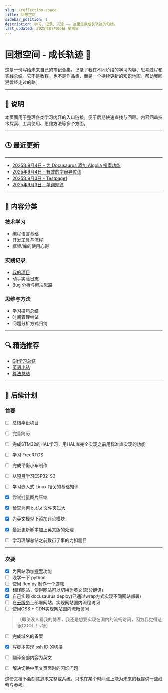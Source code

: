 ```yaml
---
slug: /reflection-space
title: 回想空间
sidebar_position: 1
description: 学习、记录、沉淀 —— 这里是我成长轨迹的归档。
last_updated: 2025年07月06日 星期日
---
```


# 回想空间 - 成长轨迹 🧭

这是一份写给未来自己的笔记合集，记录了我在不同阶段的学习内容、思考过程和实践总结。它不是教程，也不是作品集，而是一个持续更新的知识地图，帮助我回溯曾经走过的路。

---

## 📌 说明

本页面用于整理各类学习内容的入口链接，便于后期快速查找与回顾。内容涵盖技术探索、工具使用、思维方法等多个方面。

---

## 🕒 最近更新

---
- [2025年9月4日 - 为 Docusaurus 添加 Algolia 搜索功能](/blog/Algolia)
- [2025年9月4日 - 有效的字母异位词](/blog/LeetCode242)
- [2025年9月3日 - Testpage1](/docs/mydoc/testpage1)
- [2025年9月3日 - 单词规律](/blog/LeetCode290)
---


## 📁 内容分类

### 技术学习

- 编程语言基础
- 开发工具与流程
- 框架/库的使用心得

### 实践记录

- [我的项目](/docs/category/我的项目)
- 动手实验日志
- Bug 分析与解决思路

### 思维与方法

- 学习技巧总结
- 时间管理尝试
- 问题分析方式归纳

---

## 🔍 精选推荐

- [Git学习总结](/blog/LearnGit)
- [英语小结](/blog/LearnEng)
- [算法总结](/blog/Algorithm)

---

## 📁 后续计划

### 首要
- [ ] 总结毕设项目
- [ ] 完善简历
- [ ] 完成STM32的HAL学习，用HAL库完全实现之前用标准库实现的功能
- [ ] 学习 FreeRTOS
- [ ] 完成平衡小车制作
- [ ] 从[项目](https://github.com/78/xiaozhi-esp32 "小智")学习ESP32-S3
- [ ] 学习嵌入式 Linux 相关的基础知识
- [X] 尝试批量图片压缩
- [X] 检查为何 `build` 文件夹过大
- [X] 为英文模型下添加评论模块
- [X] 最近更新脚本加上英文版的处理
- [ ] 学习理解总结之前敷衍了事的力扣题目


---
### 次要
- [X] 为网站添加[搜索](https://www.alanwang.site/posts/blog-guides/docusaurus-search "参考")功能
- [ ] 浅学一下 python 
- [ ] 使用 Ren'py 制作一个游戏
- [X] 翻译网站，使得网站可以切换为英文(部分翻译)
- [X] 自己实现 docusaurus deploy(已通过wrap方式实现不同网站部署)
- [ ] 在[云服务](https://help.aliyun.com/zh/ecs/support/ecs-free-trial?spm=a2c4g.11186623.help-menu-25365.d_8_1_0.1f1630183ZuMk1)上部署网站，实现网站国内流程访问
- [ ] 使用OSS + CDN实现网站国内流畅访问
> （即使没人看我的博客，我还是想要实现在国内的流畅访问，因为我觉得这很COOL！~😎）
- [ ] 完成域名的备案
- [X] 写脚本实现 ssh ID 的切换
- [ ] 翻译全部内容为英文
- [ ] 解决切换中英文页面时的闪烁问题



这份文档不会刻意追求完整或系统，只求在某个时间点上能为未来的我提供一些线索与参考。